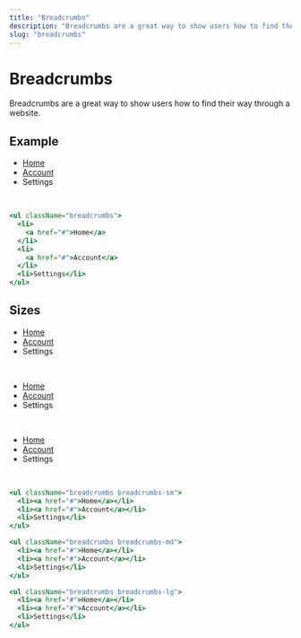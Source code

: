 ```yaml
---
title: "Breadcrumbs"
description: "Breadcrumbs are a great way to show users how to find their way through a website."
slug: "breadcrumbs"
---
```


# Breadcrumbs

Breadcrumbs are a great way to show users how to find their way through a website.

## Example

<ul className="breadcrumbs">
  <li>
    <a href="#">Home</a>
  </li>
  <li>
    <a href="#">Account</a>
  </li>
  <li>Settings</li>
</ul>
<br />

```jsx
<ul className="breadcrumbs">
  <li>
    <a href="#">Home</a>
  </li>
  <li>
    <a href="#">Account</a>
  </li>
  <li>Settings</li>
</ul>
```

## Sizes

<ul className="breadcrumbs breadcrumbs-sm">
  <li>
    <a href="#">Home</a>
  </li>
  <li>
    <a href="#">Account</a>
  </li>
  <li>Settings</li>
</ul>
<br />
<ul className="breadcrumbs breadcrumbs-md">
  <li>
    <a href="#">Home</a>
  </li>
  <li>
    <a href="#">Account</a>
  </li>
  <li>Settings</li>
</ul>
<br />
<ul className="breadcrumbs breadcrumbs-lg">
  <li>
    <a href="#">Home</a>
  </li>
  <li>
    <a href="#">Account</a>
  </li>
  <li>Settings</li>
</ul>
<br />

```jsx
<ul className="breadcrumbs breadcrumbs-sm">
  <li><a href="#">Home</a></li>
  <li><a href="#">Account</a></li>
  <li>Settings</li>
</ul>

<ul className="breadcrumbs breadcrumbs-md">
  <li><a href="#">Home</a></li>
  <li><a href="#">Account</a></li>
  <li>Settings</li>
</ul>

<ul className="breadcrumbs breadcrumbs-lg">
  <li><a href="#">Home</a></li>
  <li><a href="#">Account</a></li>
  <li>Settings</li>
</ul>
```
